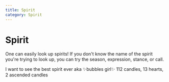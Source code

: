 ```yaml
---
title: Spirit
category: Spirit
---
```



# Spirit

One can easily look up spirits! If you don't know the name of the spirit you're trying to look up, you can try the season, expression, stance, or call.

<DiscordMessages rounded>
	<DiscordMessage author={{ avatar: lucía.avatarIcon, username: lucía.name }}>
		I want to see the best spirit ever aka ✨bubbles girl✨
	</DiscordMessage>
	<DiscordMessage
		author={{ avatar: caelus.avatarIcon, username: caelus.name }}
		interaction={{ author: { avatar: lucía.avatarIcon, username: lucía.name }, command: "/spirit" }}
	>
		<DiscordMessageEmbed
			title="Daydream Forester"
			url="https://sky-children-of-the-light.fandom.com/Daydream_Forester"
			fields={[
				{ name: "Realm", value: "Hidden Forest", inline: true },
				{ name: "Season", value: "Assembly", inline: true },
				{ name: "Expression", value: "Bubbles", inline: true },
				{ name: "Travelling", value: "#60 28 April 2022", inline: true },
			]}
			image={new URL("spirits/daydream_forester/friendship_tree.webp", CDN_URL)}
		>
			112 candles, 13 hearts, 2 ascended candles
		</DiscordMessageEmbed>
	</DiscordMessage>
</DiscordMessages>
